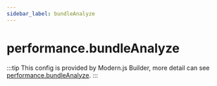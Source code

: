 ```yaml
---
sidebar_label: bundleAnalyze
---
```


# performance.bundleAnalyze

:::tip
This config is provided by Modern.js Builder, more detail can see [performance.bundleAnalyze](https://modernjs.dev/builder/en/api/config-performance.html#performancebundleanalyze).
:::


<Main />

